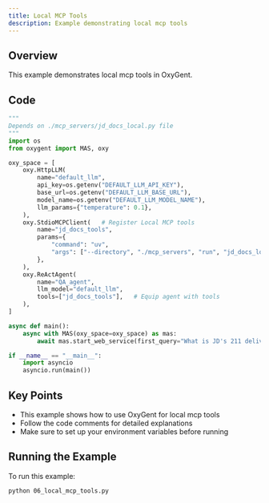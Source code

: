 ```yaml
---
title: Local MCP Tools
description: Example demonstrating local mcp tools
---
```


## Overview

This example demonstrates local mcp tools in OxyGent.

## Code

```python
"""
Depends on ./mcp_servers/jd_docs_local.py file
"""
import os
from oxygent import MAS, oxy

oxy_space = [
    oxy.HttpLLM(
        name="default_llm",
        api_key=os.getenv("DEFAULT_LLM_API_KEY"),
        base_url=os.getenv("DEFAULT_LLM_BASE_URL"),
        model_name=os.getenv("DEFAULT_LLM_MODEL_NAME"),
        llm_params={"temperature": 0.1},
    ),
    oxy.StdioMCPClient(   # Register Local MCP tools
        name="jd_docs_tools",
        params={
            "command": "uv",
            "args": ["--directory", "./mcp_servers", "run", "jd_docs_local.py"],
        },
    ),
    oxy.ReActAgent(
        name="QA_agent",
        llm_model="default_llm",
        tools=["jd_docs_tools"],   # Equip agent with tools
    ),
]

async def main():
    async with MAS(oxy_space=oxy_space) as mas:
        await mas.start_web_service(first_query="What is JD's 211 delivery service?")

if __name__ == "__main__":
    import asyncio
    asyncio.run(main())
```

## Key Points

- This example shows how to use OxyGent for local mcp tools
- Follow the code comments for detailed explanations
- Make sure to set up your environment variables before running

## Running the Example

To run this example:

```bash
python 06_local_mcp_tools.py
```
